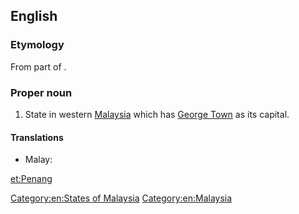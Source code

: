 ==English==
{{wikipedia}}

===Etymology===
From {{etyl|ms}} {{term|pinang|lang=ms}} part of {{term|Pulau Pinang|lang=ms}}.

===Proper noun===
{{en-proper noun}}

# State in western [[Malaysia]] which has [[George Town]] as its capital.

====Translations====
{{trans-top|state in Malaysia}}
* Malay: {{t|ms|Pulau Pinang}}
{{trans-mid}}
{{trans-bottom}}

[[Category:en:States of Malaysia]]
[[Category:en:Malaysia]]

[[et:Penang]]